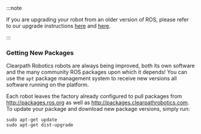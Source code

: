 :::note

If you are upgrading your robot from an older version of ROS, please refer to our upgrade instructions [here](https://clearpathrobotics.com/assets/guides/kinetic/kinetic-to-melodic/index.html) and [here](https://clearpathrobotics.com/assets/guides/melodic/melodic-to-noetic/index.html).

:::

### Getting New Packages

Clearpath Robotics robots are always being improved, both its own software and the many community ROS packages upon which it depends!
You can use the `apt` package management system to receive new versions all software running on the platform.

Each robot leaves the factory already configured to pull packages from http://packages.ros.org as well as http://packages.clearpathrobotics.com.
To update your package and download new package versions, simply run:

```
sudo apt-get update
sudo apt-get dist-upgrade
```
